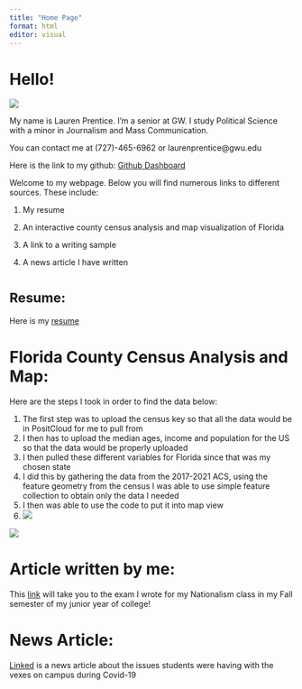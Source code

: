 ```yaml
---
title: "Home Page"
format: html
editor: visual
---
```


# Hello!

![](Screen%20Shot%202023-12-14%20at%2011.14.57%20AM.png)

My name is Lauren Prentice. I'm a senior at GW. I study Political Science with a minor in Journalism and Mass Communication.

You can contact me at (727)-465-6962 or laurenprentice\@gwu.edu

Here is the link to my github: [Github Dashboard](https://github.com/dashboard)

Welcome to my webpage. Below you will find numerous links to different sources. These include:

1.  My resume

2.  An interactive county census analysis and map visualization of Florida

3.  A link to a writing sample

4.  A news article I have written

# ^Resume:^ 

Here is my [resume](https://laurenprentice.github.io/mywebsiteprentice/resume.html)

# Florida County Census Analysis and Map:

Here are the steps I took in order to find the data below:

1.  The first step was to upload the census key so that all the data would be in PositCloud for me to pull from
2.  I then has to upload the median ages, income and population for the US so that the data would be properly uploaded
3.  I then pulled these different variables for Florida since that was my chosen state
4.  I did this by gathering the data from the 2017-2021 ACS, using the feature geometry from the census I was able to use simple feature collection to obtain only the data I needed
5.  I then was able to use the code to put it into map view
6.  ![](Screen%20Shot%202023-12-13%20at%205.12.36%20PM.png)

![](Screen%20Shot%202023-12-13%20at%205.10.56%20PM.png)

# Article written by me:

This [link](https://laurenprentice.github.io/mywebsiteprentice/personal%20essay.html) will take you to the exam I wrote for my Nationalism class in my Fall semester of my junior year of college!

# News Article:

[Linked](https://laurenprentice.github.io/mywebsiteprentice/bus.html) is a news article about the issues students were having with the vexes on campus during Covid-19
